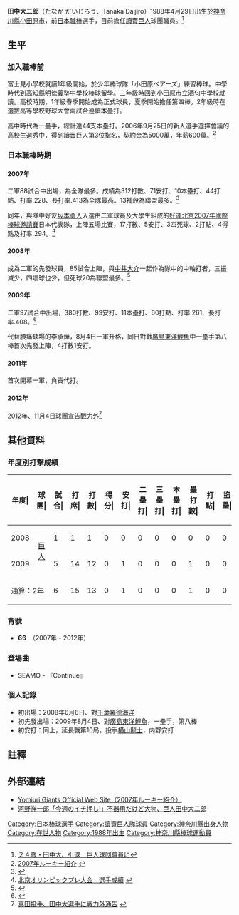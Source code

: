 {{Infobox NPB player|
bgcolor1=#f60|
bgcolor2=#000|
textcolor1=#000|
textcolor2=#f93|
name=田中大二郎|
image=YG-Daijiro-Tanaka.jpg|
width=300px|
birthdate= {{birth date and age|1988|4|29}}|
position=外野手|
team=球團職員|
number=|
bats=左|
throws=左|
debutyear=2008年6月6日|
debutteam=[[讀賣巨人|讀賣巨人]]|
statyear= 2009 賽季|
statleague= NPB|
stat1label= 打率|
stat1value= .077|
stat2label= 全壘打|
stat2value= 0|
stat3label= 打點|
stat3value= 0|
stat4label= 盜壘|
stat4value= 0|
teams=<nowiki></nowiki>
* 東海大學付屬相模高等學校
*[[讀賣巨人|讀賣巨人]]（2007 - 2012）
}} 

'''田中大二郎'''（たなか だいじろう、Tanaka Daijiro）1988年4月29日出生於[[神奈川縣|神奈川縣]][[小田原市|小田原市]]，前[[日本職棒|日本職棒]]選手，目前擔任[[讀賣巨人|讀賣巨人]]球團職員。<ref>[http://headlines.yahoo.co.jp/hl?a=20121118-00000285-sph-base ２４歳・田中大、引退　巨人球団職員に]</ref>

==生平==

===加入職棒前===

富士見小學校就讀1年級開始，於少年棒球隊「小田原ベアーズ」練習棒球。中學時代到[[高知縣|高知縣]]明徳義塾中學校棒球留學。三年級時回到小田原市立酒匂中學校就讀。高校時期，1年級春季開始成為正式球員，夏季開始擔任第四棒。2年級時在選拔高等學校野球大會兩試合連續本壘打。

高中時代為一壘手，總計達44支本壘打。2006年9月25日的新人選手選擇會議的高校生選秀中，得到讀賣巨人第3位指名，契約金為5000萬，年薪600萬。<ref>[http://www.giants.jp/G/museum/2007/rookie/ 2007年ルーキー紹介] {{webarchive|url=https://web.archive.org/web/20100102024053/http://www.giants.jp/G/museum/2007/rookie/ |date=2010-01-02 }}</ref>

===日本職棒時期===

====2007年====

二軍88試合中出場，為全隊最多。成績為312打數、71安打、10本壘打、44打點、打率.228、長打率.413為全隊最高。13補殺為聯盟最多。<ref>{{Cite web |url=http://bis.npb.or.jp/2007/stats/idb2_g.html |title=2007年度 読売ジャイアンツ 読売ジャイアンツ個人打撃成績 |access-date=2009-12-29 |archive-date=2015-12-09 |archive-url=https://web.archive.org/web/20151209102148/http://bis.npb.or.jp/2007/stats/idb2_g.html |dead-url=no }}</ref>

同年，與隊中好友[[坂本勇人|坂本勇人]]入選由二軍球員及大學生組成的[[好運北京2007年國際棒球邀請賽|好運北京2007年國際棒球邀請賽]]日本代表隊，上陣五場比賽，17打數、5安打、3四死球、2打點、4得點及打率.294。<ref>[http://www.japan-baseball.jp/nationalteam/2007/pre-olympic/player_result.html 北京オリンピックプレ大会　選手成績] {{webarchive|url=https://web.archive.org/web/20101227201643/http://www.japan-baseball.jp/nationalteam/2007/pre-olympic/player_result.html |date=2010-12-27 }}</ref>

====2008年====
成為二軍的先發球員，85試合上陣，與[[中井大介|中井大介]]一起作為隊中的中軸打者，三振減少，四壞球也少，但死球20為聯盟最多。<ref>{{Cite web |url=http://bis.npb.or.jp/2008/stats/bat_e.html |title=2008年度 イースタン・リーグ イースタン・リーグ 個人打撃成績 |access-date=2009-12-29 |archive-date=2015-07-21 |archive-url=https://web.archive.org/web/20150721113212/http://bis.npb.or.jp/2008/stats/bat_e.html |dead-url=no }}</ref> 

====2009年====
二軍97試合中出場，380打數、99安打、11本壘打、60打點、打率.261、長打率.408。<ref>{{Cite web |url=http://bis.npb.or.jp/2009/stats/bat_e.html |title=2009年度 イースタン・リーグ イースタン・リーグ 個人打撃成績 |access-date=2009-12-29 |archive-date=2015-07-19 |archive-url=https://web.archive.org/web/20150719214934/http://bis.npb.or.jp/2009/stats/bat_e.html |dead-url=no }}</ref> 

代替腰痛缺場的李承燁，8月4日一軍升格，同日對戰[[廣島東洋鯉魚|廣島東洋鯉魚]]中一壘手第八棒首次先發上陣，4打數1安打。

====2011年====
首次開幕一軍，負責代打。

====2012年====
2012年、11月4日球團宣告戰力外<ref>[http://www.giants.jp/G/gnews/news_396503.html 真田投手、田中大選手に戦力外通告] {{webarchive|url=https://web.archive.org/web/20130208120827/http://www.giants.jp/G/gnews/news_396503.html |date=2013-02-08 }}</ref>

==其他資料==
=== 年度別打撃成績 ===
{| class="wikitable" style="text-align:right; font-size:small"
|-bgcolor="#efefef"
!年度|!!球團|!!試合|!!打<br>席|!!打<br>數|!!得分|!!安打|!!二<br>壘<br>打|!!三<br>壘<br>打|!!本<br>壘<br>打|!!壘<br>打<br>數|!!打點|!!盜壘|!!盜<br>壘<br>刺|!!觸擊|!!犧<br>牲<br>打|!!保送|!!敬遠|!!觸身|!!三振|!!雙殺|!!打<br>擊<br>率|!!上<br>壘<br>率|!!長<br>打<br>率|!!OPS
|-
|style="text-align:center"|2008
|rowspan="2" style="text-align:center"|[[讀賣巨人|巨人]]
|1||1||1||0||0||0||0||0||0||0||0||0||0||0||0||0||0||1||0||.000||.000||.000||.000
|-
|style="text-align:center"|2009
|5||14||12||0||1||0||0||0||1||0||0||0||0||0||1||1||1||1||0||.083||.214||.083||.298
|-
!colspan="2"|通算：2年
|6||15||13||0||1||0||0||0||1||0||0||0||0||0||1||1||1||2||0||.077||.200||.077||.277
|}
===背號===
*'''66'''　（2007年 - 2012年）

===登場曲===
*SEAMO - 『Continue』

===個人記錄===
*初出場：2008年6月6日、對[[千葉羅德海洋|千葉羅德海洋]]
*初先發出場：2009年8月4日、對[[廣島東洋鯉魚|廣島東洋鯉魚]]，一壘手，第八棒
*初安打：同上，延長戰第10局，投手[[横山龍士|横山龍士]]，内野安打

==註釋==
{{reflist|2}}

==外部連結==
*[https://web.archive.org/web/20090627042357/http://www.giants.jp/G/museum/2007/rookie/index.html Yomiuri Giants Official Web Site（2007年ルーキー紹介）]
*[http://www5.nikkansports.com/baseball/kouno/entry/68378.html 河野祥一郎「今週のイチ押し!」不器用だけど大物、巨人田中大二郎] {{Wayback|url=http://www5.nikkansports.com/baseball/kouno/entry/68378.html |date=20160304201400 }}
{{讀賣巨人球團球員名單}}
{{讀賣巨人球團名單2010}}
{{DEFAULTSORT:Tanaka, Daijiro}}

[[Category:日本棒球選手|Category:日本棒球選手]]
[[Category:讀賣巨人隊球員|Category:讀賣巨人隊球員]]
[[Category:神奈川縣出身人物|Category:神奈川縣出身人物]]
[[Category:在世人物|Category:在世人物]]
[[Category:1988年出生|Category:1988年出生]]
[[Category:神奈川縣棒球運動員|Category:神奈川縣棒球運動員]]
